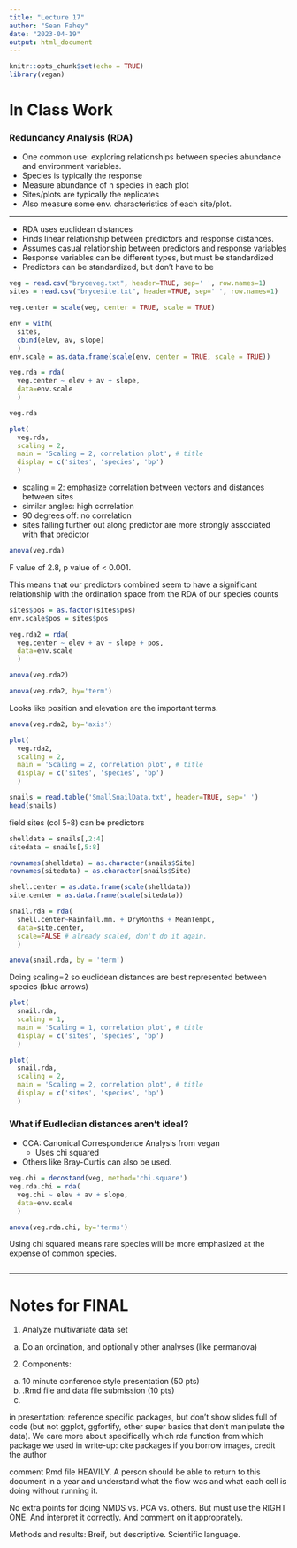 ```yaml
---
title: "Lecture 17"
author: "Sean Fahey"
date: "2023-04-19"
output: html_document
---
```


```r
knitr::opts_chunk$set(echo = TRUE)
library(vegan)

```


# In Class Work

### Redundancy Analysis (RDA)
- One common use: exploring relationships between species abundance and 
environment variables.
- Species is typically the response
- Measure abundance of n species in each plot
- Sites/plots are typically the replicates
- Also measure some env. characteristics of each site/plot.


---

- RDA uses euclidean distances
- Finds linear relationship between predictors and response distances.
- Assumes casual relationship between predictors and response variables
- Response variables can be different types, but must be standardized
- Predictors can be standardized, but don't have to be

```r
veg = read.csv("bryceveg.txt", header=TRUE, sep=' ', row.names=1)
sites = read.csv("brycesite.txt", header=TRUE, sep=' ', row.names=1)
```



```r
veg.center = scale(veg, center = TRUE, scale = TRUE)

env = with(
  sites, 
  cbind(elev, av, slope)
  )
env.scale = as.data.frame(scale(env, center = TRUE, scale = TRUE))
```



```r
veg.rda = rda(
  veg.center ~ elev + av + slope, 
  data=env.scale
  )

veg.rda
```


```r
plot(
  veg.rda, 
  scaling = 2, 
  main = 'Scaling = 2, correlation plot', # title
  display = c('sites', 'species', 'bp')
  )

```
- scaling = 2: emphasize correlation between vectors and distances between 
sites
- similar angles: high correlation
- 90 degrees off: no correlation
- sites falling further out along predictor are more strongly associated with 
that predictor


```r
anova(veg.rda)

```
F value of 2.8, p value of < 0.001.

This means that our predictors combined seem to have a significant relationship
with the ordination space from the RDA of our species counts


```r
sites$pos = as.factor(sites$pos)
env.scale$pos = sites$pos

veg.rda2 = rda(
  veg.center ~ elev + av + slope + pos, 
  data=env.scale
  )

anova(veg.rda2)
```



```r
anova(veg.rda2, by='term')

```
Looks like position and elevation are the important terms.


```r
anova(veg.rda2, by='axis')

```



```r
plot(
  veg.rda2, 
  scaling = 2, 
  main = 'Scaling = 2, correlation plot', # title
  display = c('sites', 'species', 'bp')
  )
```



```r
snails = read.table('SmallSnailData.txt', header=TRUE, sep=' ')
head(snails)
```
field sites (col 5-8) can be predictors

```r
shelldata = snails[,2:4]
sitedata = snails[,5:8]

rownames(shelldata) = as.character(snails$Site)
rownames(sitedata) = as.character(snails$Site)

shell.center = as.data.frame(scale(shelldata))
site.center = as.data.frame(scale(sitedata))
```



```r
snail.rda = rda(
  shell.center~Rainfall.mm. + DryMonths + MeanTempC, 
  data=site.center, 
  scale=FALSE # already scaled, don't do it again.
  )

anova(snail.rda, by = 'term')
```


Doing scaling=2 so euclidean distances are best represented between species
(blue arrows)

```r
plot(
  snail.rda, 
  scaling = 1, 
  main = 'Scaling = 1, correlation plot', # title
  display = c('sites', 'species', 'bp')
  )
```



```r
plot(
  snail.rda, 
  scaling = 2, 
  main = 'Scaling = 2, correlation plot', # title
  display = c('sites', 'species', 'bp')
  )
```

### What if Eudledian distances aren't ideal?
- CCA: Canonical Correspondence Analysis from vegan
  - Uses chi squared
- Others like Bray-Curtis can also be used.

```r
veg.chi = decostand(veg, method='chi.square')
veg.rda.chi = rda(
  veg.chi ~ elev + av + slope, 
  data=env.scale
  )

anova(veg.rda.chi, by='terms')
```
Using chi squared means rare species will be more emphasized at the expense
of common species.


```r

```

----


# Notes for FINAL

1. Analyze multivariate data set
  a. Do an ordination, and optionally other analyses (like permanova)
2. Components:
  a. 10 minute conference style presentation (50 pts)
  b. .Rmd file and data file submission (10 pts)
  c. 

in presentation: reference specific packages, but don't show slides full of 
code (but not ggplot, ggfortify, other super basics that don't manipulate the 
data). We care more about specifically which rda function from which package 
we used
in write-up: cite packages
if you borrow images, credit the author

comment Rmd file HEAVILY. A person should be able to return to this document 
in a year and understand what the flow was and what each cell is doing without 
running it.

No extra points for doing NMDS vs. PCA vs. others. But must use the RIGHT 
ONE. And interpret it correctly. And comment on it approprately.


Methods and results:
Breif, but descriptive. Scientific language.











